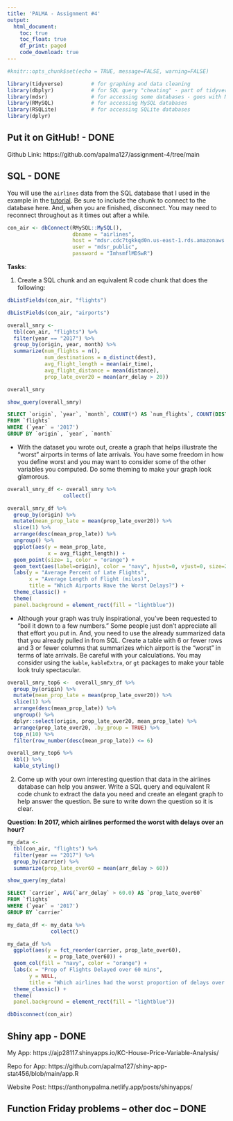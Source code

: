 ```yaml
---
title: 'PALMA - Assignment #4'
output: 
  html_document:
    toc: true
    toc_float: true
    df_print: paged
    code_download: true
---
```


```r
#knitr::opts_chunk$set(echo = TRUE, message=FALSE, warning=FALSE)
```

```r
library(tidyverse)         # for graphing and data cleaning
library(dbplyr)            # for SQL query "cheating" - part of tidyverse but needs to be loaded separately
library(mdsr)              # for accessing some databases - goes with Modern Data Science with R textbook
library(RMySQL)            # for accessing MySQL databases
library(RSQLite)           # for accessing SQLite databases
library(dplyr)
```

## Put it on GitHub! - DONE        

Github Link:  https://github.com/apalma127/assignment-4/tree/main

## SQL - DONE

You will use the `airlines` data from the SQL database that I used in the example in the [tutorial](https://advanced-ds-in-r.netlify.app/posts/2021-03-29-sqlinr/). Be sure to include the chunk to connect to the database here. And, when you are finished, disconnect. You may need to reconnect throughout as it times out after a while.

```r
con_air <- dbConnect(RMySQL::MySQL(), 
                     dbname = "airlines", 
                     host = "mdsr.cdc7tgkkqd0n.us-east-1.rds.amazonaws.com", 
                     user = "mdsr_public", 
                     password = "ImhsmflMDSwR")
```



**Tasks**:

1. Create a SQL chunk and an equivalent R code chunk that does the following: 

```r
dbListFields(con_air, "flights")
```


```r
dbListFields(con_air, "airports")

```


```r
overall_smry <-
  tbl(con_air, "flights") %>%
  filter(year == "2017") %>%
  group_by(origin, year, month) %>%
  summarize(num_flights = n(),
            num_destinations = n_distinct(dest),
            avg_flight_length = mean(air_time),
            avg_flight_distance = mean(distance),
            prop_late_over20 = mean(arr_delay > 20))

```


```r
overall_smry
```


```r
show_query(overall_smry)
```





```sql
SELECT `origin`, `year`, `month`, COUNT(*) AS `num_flights`, COUNT(DISTINCT `dest`) AS `num_destinations`, AVG(`air_time`) AS `avg_flight_length`, AVG(`distance`) AS `avg_flight_distance`, AVG(`arr_delay` > 20.0) AS `prop_late_over20`
FROM `flights`
WHERE (`year` = '2017')
GROUP BY `origin`, `year`, `month`
```


  - With the dataset you wrote out, create a graph that helps illustrate the "worst" airports in terms of late arrivals. You have some freedom in how you define worst and you may want to consider some of the other variables you computed. Do some theming to make your graph look glamorous.
  
```r
overall_smry_df <- overall_smry %>%
                  collect()
```

```r
overall_smry_df %>%
  group_by(origin) %>% 
  mutate(mean_prop_late = mean(prop_late_over20)) %>% 
  slice(1) %>%
  arrange(desc(mean_prop_late)) %>% 
  ungroup() %>% 
  ggplot(aes(y = mean_prop_late,
             x = avg_flight_length)) +
  geom_point(size= 1, color = "orange") +
  geom_text(aes(label=origin), color = "navy", hjust=0, vjust=0, size=2.5)+
  labs(y = "Average Percent of Late Flights",
       x = "Average Length of Flight (miles)",
       title = "Which Airports Have the Worst Delays?") +
  theme_classic() +
  theme(
  panel.background = element_rect(fill = "lightblue"))

```

  
  
  - Although your graph was truly inspirational, you've been requested to "boil it down to a few numbers." Some people just don't appreciate all that effort you put in. And, you need to use the already summarized data that you already pulled in from SQL. Create a table with 6 or fewer rows and 3 or fewer columns that summarizes which airport is the "worst" in terms of late arrivals. Be careful with your calculations. You may consider using the `kable`, `kableExtra`, or `gt` packages to make your table look truly spectacular.
  
```r
overall_smry_top6 <-  overall_smry_df %>%
  group_by(origin) %>%
  mutate(mean_prop_late = mean(prop_late_over20)) %>% 
  slice(1) %>%
  arrange(desc(mean_prop_late)) %>% 
  ungroup() %>% 
  dplyr::select(origin, prop_late_over20, mean_prop_late) %>%
  arrange(prop_late_over20, .by_group = TRUE) %>%
  top_n(10) %>%
  filter(row_number(desc(mean_prop_late)) <= 6) 

```

```r
overall_smry_top6 %>%
  kbl() %>%
  kable_styling()
```


  
2. Come up with your own interesting question that data in the airlines database can help you answer. Write a SQL query and equivalent R code chunk to extract the data you need and create an elegant graph to help answer the question. Be sure to write down the question so it is clear. 


**Question: In 2017, which airlines performed the worst with delays over an hour?** 


```r
my_data <-
  tbl(con_air, "flights") %>%
  filter(year == "2017") %>%
  group_by(carrier) %>%
  summarize(prop_late_over60 = mean(arr_delay > 60))

```


```r
show_query(my_data)
```


```sql
SELECT `carrier`, AVG(`arr_delay` > 60.0) AS `prop_late_over60`
FROM `flights`
WHERE (`year` = '2017')
GROUP BY `carrier`
```


```r
my_data_df <- my_data %>%
              collect()
```


```r
my_data_df %>% 
  ggplot(aes(y = fct_reorder(carrier, prop_late_over60),
             x = prop_late_over60)) +
  geom_col(fill = "navy", color = "orange") +
  labs(x = "Prop of Flights Delayed over 60 mins",
       y = NULL,
       title = "Which airlines had the worst proportion of delays over an hour (2017)?") +
  theme_classic() +
  theme(
  panel.background = element_rect(fill = "lightblue"))
```


```r
dbDisconnect(con_air)
```


## Shiny app - DONE

My App: https://ajp28117.shinyapps.io/KC-House-Price-Variable-Analysis/

Repo for App:  https://github.com/apalma127/shiny-app-stat456/blob/main/app.R

Website Post:  https://anthonypalma.netlify.app/posts/shinyapps/


## Function Friday problems -- other doc -- DONE

